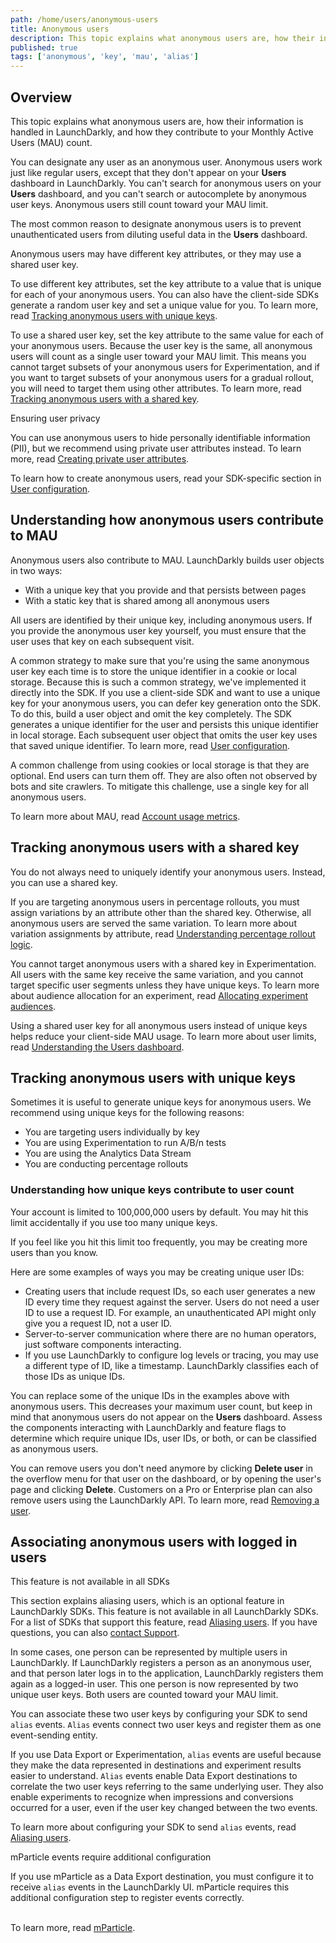 ```yaml
---
path: /home/users/anonymous-users
title: Anonymous users
description: This topic explains what anonymous users are, how their information is handled in LaunchDarkly, and how they contribute to your Monthly Active Users (MAU) count.
published: true
tags: ['anonymous', 'key', 'mau', 'alias']
---
```


## Overview

This topic explains what anonymous users are, how their information is handled in LaunchDarkly, and how they contribute to your Monthly Active Users (MAU) count.

You can designate any user as an anonymous user. Anonymous users work just like regular users, except that they don't appear on your **Users** dashboard in LaunchDarkly. You can't search for anonymous users on your **Users** dashboard, and you can't search or autocomplete by anonymous user keys. Anonymous users still count toward your MAU limit.

The most common reason to designate anonymous users is to prevent unauthenticated users from diluting useful data in the **Users** dashboard.

Anonymous users may have different key attributes, or they may use a shared user key.

To use different key attributes, set the key attribute to a value that is unique for each of your anonymous users. You can also have the client-side SDKs generate a random user key and set a unique value for you. To learn more, read [Tracking anonymous users with unique keys](#tracking-anonymous-users-with-unique-keys).

To use a shared user key, set the key attribute to the same value for each of your anonymous users. Because the user key is the same, all anonymous users will count as a single user toward your MAU limit. This means you cannot target subsets of your anonymous users for Experimentation, and if you want to target subsets of your anonymous users for a gradual rollout, you will need to target them using other attributes. To learn more, read [Tracking anonymous users with a shared key](#tracking-anonymous-users-with-a-shared-key).

<Callout intent="info">
<CalloutTitle>Ensuring user privacy</CalloutTitle>
<CalloutDescription>

You can use anonymous users to hide personally identifiable information (PII), but we recommend using private user attributes instead. To learn more, read [Creating private user attributes](/home/users/attributes#creating-private-user-attributes).

</CalloutDescription>
</Callout>

To learn how to create anonymous users, read your SDK-specific section in [User configuration](/sdk/features/user-config).

## Understanding how anonymous users contribute to MAU

Anonymous users also contribute to MAU. LaunchDarkly builds user objects in two ways:

* With a unique key that you provide and that persists between pages
* With a static key that is shared among all anonymous users

All users are identified by their unique key, including anonymous users. If you provide the anonymous user key yourself, you must ensure that the user uses that key on each subsequent visit.

A common strategy to make sure that you're using the same anonymous user key each time is to store the unique identifier in a cookie or local storage. Because this is such a common strategy, we've implemented it directly into the SDK. If you use a client-side SDK and want to use a unique key for your anonymous users, you can defer key generation onto the SDK. To do this, build a user object and omit the key completely. The SDK generates a unique identifier for the user and persists this unique identifier in local storage. Each subsequent user object that omits the user key uses that saved unique identifier. To learn more, read [User configuration](/sdk/features/user-config).

A common challenge from using cookies or local storage is that they are optional. End users can turn them off. They are also often not observed by bots and site crawlers. To mitigate this challenge, use a single key for all anonymous users.

To learn more about MAU, read [Account usage metrics](/home/billing/usage-metrics).

## Tracking anonymous users with a shared key

You do not always need to uniquely identify your anonymous users. Instead, you can use a shared key.

If you are targeting anonymous users in percentage rollouts, you must assign variations by an attribute other than the shared key. Otherwise, all anonymous users are served the same variation. To learn more about variation assignments by attribute, read [Understanding percentage rollout logic](/home/flags/rollouts#understanding-percentage-rollout-logic).

You cannot target anonymous users with a shared key in Experimentation. All users with the same key receive the same variation, and you cannot target specific user segments unless they have unique keys. To learn more about audience allocation for an experiment, read [Allocating experiment audiences](/home/creating-experiments/allocation).

Using a shared user key for all anonymous users instead of unique keys helps reduce your client-side MAU usage. To learn more about user limits, read [Understanding the Users dashboard](/home/users/users-dashboard#understanding-the-users-dashboard).

## Tracking anonymous users with unique keys

Sometimes it is useful to generate unique keys for anonymous users. We recommend using unique keys for the following reasons:

- You are targeting users individually by key
- You are using Experimentation to run A/B/n tests
- You are using the Analytics Data Stream
- You are conducting percentage rollouts

### Understanding how unique keys contribute to user count

Your account is limited to 100,000,000 users by default. You may hit this limit accidentally if you use too many unique keys.

If you feel like you hit this limit too frequently, you may be creating more users than you know.

Here are some examples of ways you may be creating unique user IDs:

* Creating users that include request IDs, so each user generates a new ID every time they request against the server. Users do not need a user ID to use a request ID. For example, an unauthenticated API might only give you a request ID, not a user ID.
* Server-to-server communication where there are no human operators, just software components interacting.
* If you use LaunchDarkly to configure log levels or tracing, you may use a different type of ID, like a timestamp. LaunchDarkly classifies each of those IDs as unique IDs.

You can replace some of the unique IDs in the examples above with anonymous users. This decreases your maximum user count, but keep in mind that anonymous users do not appear on the **Users** dashboard. Assess the components interacting with LaunchDarkly and feature flags to determine which require unique IDs, user IDs, or both, or can be classified as anonymous users.

You can remove users you don't need anymore by clicking **Delete user** in the overflow menu for that user on the dashboard, or by opening the user's page and clicking **Delete**. Customers on a Pro or Enterprise plan can also remove users using the LaunchDarkly API. To learn more, read [Removing a user](/home/users/users-dashboard#removing-a-user).

## Associating anonymous users with logged in users

<Callout intent="info">
<CalloutTitle>This feature is not available in all SDKs</CalloutTitle>
<CalloutDescription>

This section explains aliasing users, which is an optional feature in LaunchDarkly SDKs. This feature is not available in all LaunchDarkly SDKs. For a list of SDKs that support this feature, read [Aliasing users](/sdk/features/aliasing-users). If you have questions, you can also [contact Support](https://support.launchdarkly.com/hc/en-us/requests/new).

</CalloutDescription>
</Callout>

In some cases, one person can be represented by multiple users in LaunchDarkly. If LaunchDarkly registers a person as an anonymous user, and that person later logs in to the application, LaunchDarkly registers them again as a logged-in user. This one person is now represented by two unique user keys. Both users are counted toward your MAU limit.

You can associate these two user keys by configuring your SDK to send `alias` events. `Alias` events connect two user keys and register them as one event-sending entity.

If you use Data Export or Experimentation, `alias` events are useful because they make the data represented in destinations and experiment results easier to understand. `Alias` events enable Data Export destinations to correlate the two user keys referring to the same underlying user. They also enable experiments to recognize when impressions and conversions occurred for a user, even if the user key changed between the two events.

To learn more about configuring your SDK to send `alias` events, read [Aliasing users](/sdk/features/aliasing-users).

<Callout intent="alert">
<CalloutTitle>mParticle events require additional configuration</CalloutTitle>
<CalloutDescription>

If you use mParticle as a Data Export destination, you must configure it to receive <code>alias</code> events in the LaunchDarkly UI. mParticle requires this additional configuration step to register events correctly.<br/><br/>

To learn more, read [mParticle](/integrations/data-export/mparticle).

</CalloutDescription>
</Callout>
